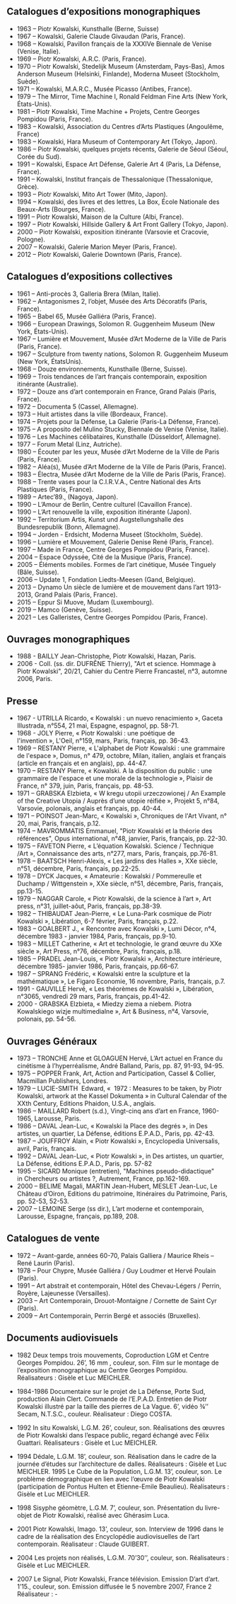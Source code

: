 ## Catalogues d’expositions monographiques

- 1963 – Piotr Kowalski, Kunsthalle (Berne, Suisse)
- 1967 – Kowalski, Galerie Claude Givaudan (Paris, France).
- 1968 – Kowalski, Pavillon français de la XXXIVe Biennale de Venise (Venise, Italie).
- 1969 – Piotr Kowalski, A.R.C. (Paris, France).
- 1970 – Piotr Kowalski, Stedelijk Museum (Amsterdam, Pays-Bas), Amos Anderson Museum
  (Helsinki, Finlande), Moderna Museet (Stockholm, Suède).
- 1971 – Kowalski, M.A.R.C., Musée Picasso (Antibes, France).
- 1979 – The Mirror, Time Machine I, Ronald Feldman Fine Arts (New York, États-Unis).
- 1981 – Piotr Kowalski, Time Machine + Projets, Centre Georges Pompidou (Paris, France).
- 1983 – Kowalski, Association du Centres d’Arts Plastiques (Angoulême, France)
- 1983 – Kowalski, Hara Museum of Contemporary Art (Tokyo, Japon).
- 1986 – Piotr Kowalski, quelques projets récents, Galerie de Séoul (Séoul, Corée du Sud).
- 1991 – Kowalski, Espace Art Défense, Galerie Art 4 (Paris, La Défense, France).
- 1991 – Kowalski, Institut français de Thessalonique (Thessalonique, Grèce).
- 1993 – Piotr Kowalski, Mito Art Tower (Mito, Japon).
- 1994 – Kowalski, des livres et des lettres, La Box, École Nationale des Beaux-Arts (Bourges,
  France).
- 1991 – Piotr Kowalski, Maison de la Culture (Albi, France).
- 1997 – Piotr Kowalski, Hillside Gallery & Art Front Gallery (Tokyo, Japon).
- 2000 – Piotr Kowalski, exposition itinérante (Varsovie et Cracovie, Pologne).
- 2007 – Kowalski, Galerie Marion Meyer (Paris, France).
- 2012 – Piotr Kowalski, Galerie Downtown (Paris, France).

## Catalogues d’expositions collectives

- 1961 – Anti-procès 3, Galleria Brera (Milan, Italie).
- 1962 – Antagonismes 2, l’objet, Musée des Arts Décoratifs (Paris, France).
- 1965 – Babel 65, Musée Galliéra (Paris, France).
- 1966 – European Drawings, Solomon R. Guggenheim Museum (New York, États-Unis).
- 1967 – Lumière et Mouvement, Musée d’Art Moderne de la Ville de Paris (Paris, France).
- 1967 – Sculpture from twenty nations, Solomon R. Guggenheim Museum (New York, ÉtatsUnis).
- 1968 – Douze environnements, Kunsthalle (Berne, Suisse).
- 1969 – Trois tendances de l’art français contemporain, exposition itinérante (Australie).
- 1972 – Douze ans d’art contemporain en France, Grand Palais (Paris, France).
- 1972 – Documenta 5 (Cassel, Allemagne).
- 1973 – Huit artistes dans la ville (Bordeaux, France).
- 1974 – Projets pour la Défense, La Galerie (Paris-La Défense, France).
- 1975 – A proposito del Mulino Stucky, Biennale de Venise (Venise, Italie).
- 1976 – Les Machines célibataires, Kunsthalle (Düsseldorf, Allemagne).
- 1977 – Forum Metal (Linz, Autriche).
- 1980 – Écouter par les yeux, Musée d’Art Moderne de la Ville de Paris (Paris, France).
- 1982 – Aléa(s), Musée d’Art Moderne de la Ville de Paris (Paris, France).
- 1983 – Électra, Musée d’Art Moderne de la Ville de Paris (Paris, France).
- 1988 – Trente vases pour la C.I.R.V.A., Centre National des Arts Plastiques (Paris, France).
- 1989 – Artec’89., (Nagoya, Japon).
- 1990 – L’Amour de Berlin, Centre culturel (Cavaillon France).
- 1990 – L’Art renouvelle la ville, exposition itinérante (Japon).
- 1992 – Territorium Artis, Kunst und Augstellungshalle des Bundesrepublik (Bonn, Allemagne).
- 1994 – Jorden - Erdsicht, Moderna Museet (Stockholm, Suède).
- 1996 – Lumière et Mouvement, Galerie Denise René (Paris, France).
- 1997 – Made in France, Centre Georges Pompidou (Paris, France).
- 2004 – Espace Odyssée, Cité de la Musique (Paris, France).
- 2005 – Éléments mobiles. Formes de l’art cinétique, Musée Tinguely (Bâle, Suisse).
- 2006 – Update 1, Fondation Liedts-Meesen (Gand, Belgique).
- 2013 – Dynamo Un siècle de lumière et de mouvement dans l’art 1913-2013, Grand Palais (Paris, France).
- 2015 – Eppur Si Muove, Mudam (Luxembourg).
- 2019 – Mamco (Genève, Suisse).
- 2021 – Les Galleristes, Centre Georges Pompidou (Paris, France).

## Ouvrages monographiques

- 1988 - BAILLY Jean-Christophe, Piotr Kowalski, Hazan, Paris.
- 2006 - Coll. (ss. dir. DUFRÊNE Thierry), "Art et science. Hommage à Piotr Kowalski", 20/21, Cahier du Centre Pierre Francastel, n°3, automne 2006, Paris.

## Presse

- 1967 - UTRILLA Ricardo, « Kowalski : un nuevo renacimiento », Gaceta Illustrada, n°554, 21 mai, Espagne, espagnol, pp. 58-71.
- 1968 - JOLY Pierre, « Piotr Kowalski : une poétique de l'invention », L'Oeil, n°159, mars, Paris, français, pp. 36-43.
- 1969 – RESTANY Pierre, « L'alphabet de Piotr Kowalski : une grammaire de l'espace », Domus, n° 479, octobre, Milan, italien, anglais et français (article en français et en anglais), pp. 44-47.
- 1970 – RESTANY Pierre, « Kowalski. A la disposition du public : une grammaire de l'espace et une morale de la technologie », Plaisir de France, n° 379, juin, Paris, français, pp. 48-53.
- 1971 – GRABSKA Elzbieta, « W kregu utopii urzeczowionej / An Example of the Creative Utopia / Auprès d’une utopie réifiée », Projekt 5, n°84, Varsovie, polonais, anglais et français, pp. 40-44.
- 1971 – POINSOT Jean-Marc, « Kowalski », Chroniques de l'Art Vivant, n° 20, mai, Paris, français, p.12.
- 1974 – MAVROMMATIS Emmanuel, "Piotr Kowalski et la théorie des références", Opus international, n°48, janvier, Paris, français, pp. 22-30.
- 1975 – FAVETON Pierre, « L’équation Kowalski. Science / Technique /Art », Connaissance des arts, n°277, mars, Paris, français, pp.76-81.
- 1978 – BAATSCH Henri-Alexis, « Les jardins des Halles », XXe siècle, n°51, décembre, Paris, français, pp.22-25.
- 1978 – DYCK Jacques, « Amateurie : Kowalski / Pommereulle et Duchamp / Wittgenstein », XXe siècle, n°51, décembre, Paris, français, pp.13-15.
- 1979 – NAGGAR Carole, « Piotr Kowalski, de la science à l’art », Art press, n°31, juillet-aôut, Paris, français, pp.38-39.
- 1982 – THIBAUDAT Jean-Pierre, « Le Luna-Park cosmique de Piotr Kowalski », Libération, 6-7 février, Paris, français, p.22.
- 1983 – GOALBERT J., « Rencontre avec Kowalski », Lumi Décor, n°4, décembre 1983 - janvier 1984, Paris, français, pp.9-10.
- 1983 – MILLET Catherine, « Art et technologie, le grand œuvre du XXe siècle », Art Press, n°76, décembre, Paris, français, p.18.
- 1985 – PRADEL Jean-Louis, « Piotr Kowalski », Architecture intérieure, décembre 1985- janvier 1986, Paris, français, pp.66-67.
- 1987 – SPRANG Frédéric, « Kowalski entre la sculpture et la mathématique », Le Figaro Economie, 16 novembre, Paris, français, p.7.
- 1991 - GAUVILLE Hervé, « Les théorèmes de Kowalski », Libération, n°3065, vendredi 29 mars, Paris, français, pp.41-42.
- 2000 - GRABSKA Elzbieta, « Miedzy ziema a niebem. Piotra Kowalskiego wizje multimedialne », Art & Business, n°4, Varsovie, polonais, pp. 54-56.

## Ouvrages Généraux

- 1973 – TRONCHE Anne et GLOAGUEN Hervé, L’Art actuel en France du cinétisme à l’hyperréalisme, André Balland, Paris, pp. 87, 91-93, 94-95.
- 1975 – POPPER Frank, Art, Action and Participation, Cassel & Collier, Macmillan Publishers, Londres.
- 1979 – LUCIE-SMITH  Edward, «  1972 : Measures to be taken, by Piotr Kowalski, artwork at the Kassel Dokumenta » in Cultural Calendar of the XXth Century, Editions Phaidon, U.S.A., anglais.
- 1986 – MAILLARD Robert (s.d.), Vingt-cinq ans d’art en France, 1960-1965, Larousse, Paris.
- 1986 – DAVAL Jean-Luc, « Kowalski la Place des degrés », in Des artistes, un quartier, La Défense, éditions E.P.A.D., Paris, pp. 42-43.
- 1987 – JOUFFROY Alain, « Piotr Kowalski », Encyclopedia Universalis, avril, Paris, français.
- 1992 – DAVAL Jean-Luc, « Piotr Kowalski », in Des artistes, un quartier, La Défense, éditions E.P.A.D., Paris, pp. 57-82
- 1995 – SICARD Monique (entretien), "Machines pseudo-didactique" in Chercheurs ou artistes ?, Autrement, France, pp.162-169.
- 2000 – BELIME Magali, MARTIN Jean-Hubert, MESLET Jean-Luc, Le Château d’Oiron, Editions du patrimoine, Itinéraires du Patrimoine, Paris, pp. 52-53, 52-53.
- 2007 – LEMOINE Serge (ss dir.), L’art moderne et contemporain, Larousse, Espagne, français, pp.189, 208.

## Catalogues de vente

- 1972 – Avant-garde, années 60-70, Palais Galliera / Maurice Rheis – René Laurin (Paris).
- 1978 – Pour Chypre, Musée Galliéra / Guy Loudmer et Hervé Poulain (Paris).
- 1991 – Art abstrait et contemporain, Hôtel des Chevau-Légers / Perrin, Royère, Lajeunesse (Versailles).
- 2003 – Art Contemporain, Drouot-Montaigne / Cornette de Saint Cyr (Paris).
- 2009 – Art Contemporain, Perrin Bergé et associés (Bruxelles).

## Documents audiovisuels

- 1982 Deux temps trois mouvements, Coproduction LGM et Centre Georges Pompidou.
  26’, 16 mm , couleur, son.
  Film sur le montage de l’exposition monographique au Centre Georges Pompidou.  
   Réalisateurs : Gisèle et Luc MEICHLER.

- 1984-1986 Documentaire sur le projet de La Défense, Porte Sud, production Alain Clert.
  Commande de l’E.P.A.D.
  Entretien de Piotr Kowalski illustré par la taille des pierres de La Vague.
  6’, vidéo ¾’’ Secam, N.T.S.C., couleur.
  Réalisateur : Diego COSTA.

- 1992 In situ Kowalski, L.G.M.
  26’, couleur, son.
  Réalisations des œuvres de Piotr Kowalski dans l’espace public, regard échangé avec Félix Guattari.
  Réalisateurs : Gisèle et Luc MEICHLER.

- 1994 Dédale, L.G.M.
  18’, couleur, son.
  Réalisation dans le cadre de la journée d’études sur l’architecture de dalles.
  Réalisateurs : Gisèle et Luc MEICHLER.
  1995 Le Cube de la Population, L.G.M.
  13’, couleur, son.
  Le problème démographique en lien avec l’œuvre de Piotr Kowalski (participation de Pontus Hulten et Etienne-Emile Beaulieu).
  Réalisateurs : Gisèle et Luc MEICHLER.

- 1998 Sisyphe géomètre, L.G.M.
  7’, couleur, son.
  Présentation du livre-objet de Piotr Kowalski, réalisé avec Ghérasim Luca.

- 2001 Piotr Kowalski, Imago.
  13’, couleur, son.
  Interview de 1996 dans le cadre de la réalisation des Encyclopédie audiovisuelles de l’art contemporain.
  Réalisateur : Claude GUIBERT.

- 2004 Les projets non réalisés, L.G.M.
  70’30’’, couleur, son.
  Réalisateurs : Gisèle et Luc MEICHLER.

- 2007 Le Signal, Piotr Kowalski, France télévision. Emission D’art d’art.
  1’15., couleur, son.
  Emission diffusée le 5 novembre 2007, France 2
  Réalisateur : -
